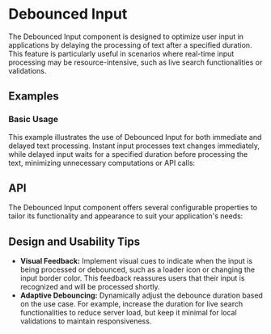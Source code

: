 
<Meta of={InputStories} />

# Debounced Input
The Debounced Input component is designed to optimize user input in applications by delaying the processing of text after a specified duration. 
This feature is particularly useful in scenarios where real-time input processing may be resource-intensive, such as live search functionalities or validations.
## Examples
### Basic Usage
This example illustrates the use of Debounced Input for both immediate and delayed text processing. 
Instant input processes text changes immediately, while delayed input waits for a specified duration before processing the text, minimizing unnecessary computations or API calls:
<ToggleCanvas sourceState="shown" of={InputStories.Basic} storybook="components-form-debounced-input--basic" />

## API
The Debounced Input component offers several configurable properties to tailor its functionality and appearance to suit your application's needs:
<PropsTable name="DebouncedInput" />

## Design and Usability Tips
- **Visual Feedback:** Implement visual cues to indicate when the input is being processed or debounced, such as a loader icon or changing the input border color. This feedback reassures users that their input is recognized and will be processed shortly.
- **Adaptive Debouncing:** Dynamically adjust the debounce duration based on the use case. For example, increase the duration for live search functionalities to reduce server load, but keep it minimal for local validations to maintain responsiveness.


